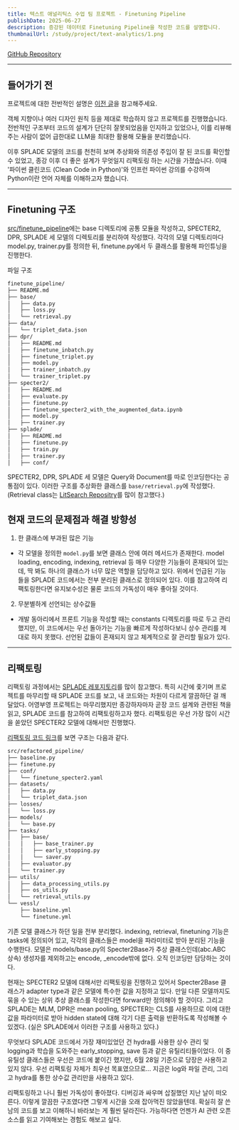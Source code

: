 ```yaml
---
title: 텍스트 애널리틱스 수업 팀 프로젝트 - Finetuning Pipeline
publishDate: 2025-06-27
description: 증강된 데이터로 Finetuning Pipeline을 작성한 코드를 설명합니다.
thumbnailUrl: /study/project/text-analytics/1.png
---
```


[GitHub Repository](https://github.com/goranikin/snu_retrieval)


---

## 들어가기 전

프로젝트에 대한 전반적인 설명은 [이전 글](http://localhost:3000/study/project/text-analytics)을 참고해주세요.

객체 지향이나 여러 디자인 원칙 등을 제대로 학습하지 않고 프로젝트를 진행했습니다. 전반적인 구조부터 코드의 설계가 단단히 잘못되었음을 인지하고 있었으나, 이를 리뷰해주는 사람이 없어 급한대로 LLM을 최대한 활용해 모듈을 분리했습니다.

이후 SPLADE 모델의 코드를 천천히 보며 추상화와 의존성 주입이 잘 된 코드를 확인할 수 있었고, 종강 이후 더 좋은 설계가 무엇일지 리팩토링 하는 시간을 가졌습니다. 이때 '파이썬 클린코드 (Clean Code in Python)'와 인프런 파이썬 강의를 수강하며 Python이란 언어 자체를 이해하고자 했습니다.

---

## Finetuning 구조

[src/finetune_pipeline](https://github.com/goranikin/snu_retrieval/tree/main/src/finetune_pipeline)에는 base 디렉토리에 공통 모듈을 작성하고, SPECTER2, DPR, SPLADE 세 모델의 디렉토리를 분리하여 작성했다. 각각의 모델 디렉토리마다 model.py, trainer.py를 정의한 뒤, finetune.py에서 두 클래스를 활용해 파인튜닝을 진행한다.

파일 구조

```Bash
finetune_pipeline/
├── README.md
├── base/
│   ├── data.py
│   ├── loss.py
│   └── retrieval.py
├── data/
│   └── triplet_data.json
├── dpr/
│   ├── README.md
│   ├── finetune_inbatch.py
│   ├── finetune_triplet.py
│   ├── model.py
│   ├── trainer_inbatch.py
│   └── trainer_triplet.py
├── specter2/
│   ├── README.md
│   ├── evaluate.py
│   ├── finetune.py
│   ├── finetune_specter2_with_the_augmented_data.ipynb
│   ├── model.py
│   ├── trainer.py
├── splade/
│   ├── README.md
│   ├── finetune.py
│   ├── train.py
│   ├── trainer.py
│   ├── conf/
```

SPECTER2, DPR, SPLADE 세 모델은 Query와 Document를 따로 인코딩한다는 공통점이 있다. 이러한 구조를 추상화한 클래스를 `base/retrieval.py`에 작성했다. (Retrieval class는 [LitSearch Repositry](https://github.com/princeton-nlp/LitSearch)를 많이 참고했다.)

## 현재 코드의 문제점과 해결 방향성

1. 한 클래스에 부과된 많은 기능
- 각 모델을 정의한 `model.py`를 보면 클래스 안에 여러 메서드가 존재한다. model loading, encoding, indexing, retrieval 등 매우 다양한 기능들이 혼재되어 있는데, 딱 봐도 하나의 클래스가 너무 많은 역할을 담당하고 있다. 위에서 언급된 기능들을 SPLADE 코드에서는 전부 분리된 클래스로 정의되어 있다. 이를 참고하여 리팩토링한다면 유지보수성은 물론 코드의 가독성이 매우 좋아질 것이다.

2. 무분별하게 선언되는 상수값들
- 개발 동아리에서 프론트 기능을 작성할 때는 constants 디렉토리를 따로 두고 관리했지만, 이 코드에서는 우선 돌아가는 기능을 빠르게 작성하다보니 상수 관리를 제대로 하지 못했다. 선언된 값들이 혼재되지 않고 체계적으로 잘 관리할 필요가 있다.


---

## 리팩토링

리팩토링 과정에서는 [SPLADE 레포지토리](https://github.com/naver/splade)를 많이 참고했다. 특히 시간에 좇기며 프로젝트를 마무리할 때 SPLADE 코드를 보고, 내 코드와는 차원이 다르게 깔끔하단 걸 깨달았다. 어영부영 프로젝트는 마무리했지만 종강하자마자 곧장 코드 설계와 관련된 책을 읽고, SPLADE 코드를 참고하여 리팩토링하고자 했다. 리팩토링은 우선 가장 많이 시간을 쏟았던 SPECTER2 모델에 대해서만 진행했다.

[리팩토링 코드 링크](https://github.com/goranikin/snu_retrieval/tree/main/src/refactored_pipeline)를 보면 구조는 다음과 같다.

```Bash
src/refactored_pipeline/
├── baseline.py
├── finetune.py
├── conf/
│   └── finetune_specter2.yaml
├── datasets/
│   ├── data.py
│   └── triplet_data.json
├── losses/
│   └── loss.py
├── models/
│   └── base.py
├── tasks/
│   ├── base/
│   │   ├── base_trainer.py
│   │   ├── early_stopping.py
│   │   └── saver.py
│   ├── evaluator.py
│   └── trainer.py
├── utils/
│   ├── data_processing_utils.py
│   ├── os_utils.py
│   └── retrieval_utils.py
└── vessl/
    ├── baseline.yml
    └── finetune.yml
```

기존 모델 클래스가 하던 일을 전부 분리했다. indexing, retrieval, finetuning 기능은 tasks에 정의되어 있고, 각각의 클래스들은 model을 파라미터로 받아 분리된 기능을 수행한다. 모델은 models/base.py의 Specter2Base가 추상 클래스인데(abc.ABC 상속) 생성자를 제외하고는 encode, _encode밖에 없다. 오직 인코딩만 담당하는 것이다.

현재는 SPECTER2 모델에 대해서만 리팩토링을 진행하고 있어서 Specter2Base 클래스가 adapter type과 같은 모델에 특수한 값을 지정하고 있다. 만일 다른 모델까지도 묶을 수 있는 상위 추상 클래스를 작성한다면 forward만 정의해야 할 것이다. 그리고 SPLADE는 MLM, DPR은 mean pooling, SPECTER는 CLS를 사용하므로 이에 대한 값을 파라미터로 받아 hidden state에 대해 각기 다른 출력을 반환하도록 작성해볼 수 있겠다. (실은 SPLADE에서 이러한 구조를 사용하고 있다.)

무엇보다 SPLADE 코드에서 가장 재미있었던 건 hydra를 사용한 상수 관리 및 logging과 학습을 도와주는 early_stopping, save 등과 같은 유틸리티들이었다. 이 중 유틸성 클래스들은 우선은 코드에 붙이긴 했지만, 6월 28일 기준으로 당장은 사용하고 있지 않다. 우선 리팩토링 자체가 최우선 목표였으므로... 지금은 log와 파일 관리, 그리고 hydra를 통한 상수값 관리만을 사용하고 있다.

리팩토링하고 나니 훨씬 가독성이 좋아졌다. 디버깅과 싸우며 삽질했던 지난 날이 떠오른다. 이렇게 깔끔한 구조였다면 그렇게 시간을 오래 잡아먹진 않았을텐데. 확실히 잘 쓴 남의 코드를 보고 이해하니 바라보는 게 훨씬 달라진다. 가능하다면 언젠가 AI 관련 오픈 소스를 읽고 기여해보는 경험도 해보고 싶다.
